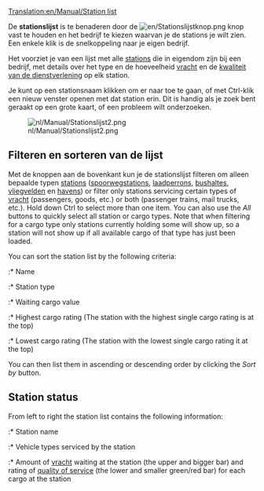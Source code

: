 [[Translation:en/Manual/Station list]]
{{nl/Vertaling|en/Manual/Station list|0}}


De '''stationslijst''' is te benaderen door de [[File:en/Stationslijstknop.png]] knop vast te houden en het bedrijf te kiezen waarvan je de stations je wilt zien. Een enkele klik is de snelkoppeling naar je eigen bedrijf.

Het voorziet je van een lijst met alle [[nl/Manual/Stations|stations]] die in eigendom zijn bij een bedrijf, met details over het type en de hoeveelheid [[nl/Manual/Vracht|vracht]] en de [[nl/Manual/Game Mechanics/Main Page#stationsbeoordeling|kwaliteit van de dienstverlening]] op elk station.

Je kunt op een stationsnaam klikken om er naar toe te gaan, of met Ctrl-klik een nieuw venster openen met dat station erin. Dit is handig als je zoek bent geraakt op een grote kaart, of een probleem wilt onderzoeken.

[[File:nl/Manual/Stationslijst2.png]]

==Filteren en sorteren van de lijst==
Met de knoppen aan de bovenkant kun je de stationslijst filteren om alleen bepaalde typen [[nl/Manual/Stations|stations]] ([[nl/Manual/Spoorwegstation|spoorwegstations]], [[nl/Manual/Laadperrons#vrachtwagen-laadperron|laadperrons]], [[nl/Manual/Laadperrons#bushalte|bushaltes]], [[nl/Manual/Vliegveld|vliegvelden]] en [[nl/Manual/Havens|havens]]) or filter only stations servicing certain types of [[nl/Manual/Vracht|vracht]] (passengers, goods, etc.) or both (passenger trains, mail trucks, etc.). Hold down Ctrl to select more than one item. You can also use the ''All'' buttons to quickly select all station or cargo types. Note that when filtering for a cargo type only stations currently holding some will show up, so a station will not show up if all available cargo of that type has just been loaded.

You can sort the station list by the following criteria:
:* Name
:* Station type
:* Waiting cargo value
:* Highest cargo rating (The station with the highest single cargo rating is at the top)
:* Lowest cargo rating (The station with the lowest single cargo rating it at the top)

You can then list them in ascending or descending order by clicking the ''Sort by'' button.

==Station status==
From left to right the station list contains the following information:
:* Station name
:* Vehicle types serviced by the station
:* Amount of [[nl/Manual/Vracht|vracht]] waiting at the station (the upper and bigger bar) and rating of [[en/Manual/Game Mechanics/Main Page#station-rating|quality of service]] (the lower and smaller green/red bar) for each cargo at the station